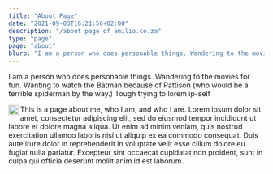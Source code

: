 ```yaml
---
title: "About Page"
date: "2021-09-03T16:21:56+02:00"
description: "/about page of emilio.co.za"
type: "page"
page: "about"
blurb: "I am a person who does personable things. Wandering to the movies for fun. Wanting to watch the Batman because of Pattison (who would be a terrible spiderman by the way.) Tough trying to lorem ip-self"
---
```


I am a person who does personable things. Wandering to the movies for fun. Wanting to watch the Batman because of Pattison (who would be a terrible spiderman by the way.) Tough trying to lorem ip-self

<img src={image} alt="Emilio Ziniades" align="left" width="20px" height="auto"/>
This is a page about me, who I am, and who I are. Lorem ipsum dolor sit amet, consectetur adipiscing elit, sed do eiusmod tempor incididunt ut labore et dolore magna aliqua. Ut enim ad minim veniam, quis nostrud exercitation ullamco laboris nisi ut aliquip ex ea commodo consequat. Duis aute irure dolor in reprehenderit in voluptate velit esse cillum dolore eu fugiat nulla pariatur. Excepteur sint occaecat cupidatat non proident, sunt in culpa qui officia deserunt mollit anim id est laborum.
